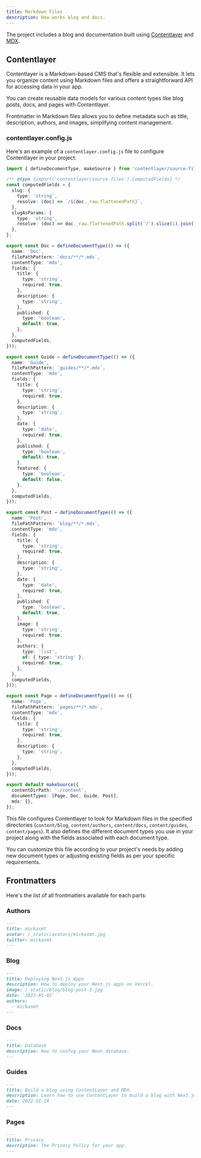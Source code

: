 ```yaml
---
title: Markdown Files
description: How works blog and docs.
---
```


The project includes a blog and documentation built using [Contentlayer](https://contentlayer.dev/) and [MDX](https://mdxjs.com/).

## Contentlayer

Contentlayer is a Markdown-based CMS that's flexible and extensible. It lets you organize content using Markdown files and offers a straightforward API for accessing data in your app.

You can create reusable data models for various content types like blog posts, docs, and pages with Contentlayer.

Frontmatter in Markdown files allows you to define metadata such as title, description, authors, and images, simplifying content management.

### contentlayer.config.js

Here's an example of a `contentlayer.config.js` file to configure Contentlayer in your project:

```typescript title="contentlayer.config.js"
import { defineDocumentType, makeSource } from 'contentlayer/source-files';

/** @type {import('contentlayer/source-files').ComputedFields} */
const computedFields = {
  slug: {
    type: 'string',
    resolve: (doc) => `/${doc._raw.flattenedPath}`,
  },
  slugAsParams: {
    type: 'string',
    resolve: (doc) => doc._raw.flattenedPath.split('/').slice(1).join('/'),
  },
};

export const Doc = defineDocumentType(() => ({
  name: 'Doc',
  filePathPattern: `docs/**/*.mdx`,
  contentType: 'mdx',
  fields: {
    title: {
      type: 'string',
      required: true,
    },
    description: {
      type: 'string',
    },
    published: {
      type: 'boolean',
      default: true,
    },
  },
  computedFields,
}));

export const Guide = defineDocumentType(() => ({
  name: 'Guide',
  filePathPattern: `guides/**/*.mdx`,
  contentType: 'mdx',
  fields: {
    title: {
      type: 'string',
      required: true,
    },
    description: {
      type: 'string',
    },
    date: {
      type: 'date',
      required: true,
    },
    published: {
      type: 'boolean',
      default: true,
    },
    featured: {
      type: 'boolean',
      default: false,
    },
  },
  computedFields,
}));

export const Post = defineDocumentType(() => ({
  name: 'Post',
  filePathPattern: `blog/**/*.mdx`,
  contentType: 'mdx',
  fields: {
    title: {
      type: 'string',
      required: true,
    },
    description: {
      type: 'string',
    },
    date: {
      type: 'date',
      required: true,
    },
    published: {
      type: 'boolean',
      default: true,
    },
    image: {
      type: 'string',
      required: true,
    },
    authors: {
      type: 'list',
      of: { type: 'string' },
      required: true,
    },
  },
  computedFields,
}));

export const Page = defineDocumentType(() => ({
  name: 'Page',
  filePathPattern: `pages/**/*.mdx`,
  contentType: 'mdx',
  fields: {
    title: {
      type: 'string',
      required: true,
    },
    description: {
      type: 'string',
    },
  },
  computedFields,
}));

export default makeSource({
  contentDirPath: './content',
  documentTypes: [Page, Doc, Guide, Post],
  mdx: {},
});
```

This file configures Contentlayer to look for Markdown files in the specified directories (`content/blog`, `content/authors`, `content/docs`, `content/guides`, `content/pages`). It also defines the different document types you use in your project along with the fields associated with each document type.

You can customize this file according to your project's needs by adding new document types or adjusting existing fields as per your specific requirements.

## Frontmatters

Here's the list of all frontmatters available for each parts:

<Steps>

### Authors

```md
---
title: mickasmt
avatar: /_static/avatars/mickasmt.jpg
twitter: mickasmt
---
```

### Blog

```md
---
title: Deploying Next.js Apps
description: How to deploy your Next.js apps on Vercel.
image: /_static/blog/blog-post-3.jpg
date: '2023-01-02'
authors:
  - mickasmt
---
```

### Docs

```md
---
title: Database
description: How to config your Neon database.
---
```

### Guides

```md
---
title: Build a blog using ContentLayer and MDX.
description: Learn how to use ContentLayer to build a blog with Next.js
date: 2022-11-18
---
```

### Pages

```md
---
title: Privacy
description: The Privacy Policy for your app.
---
```

</Steps>

